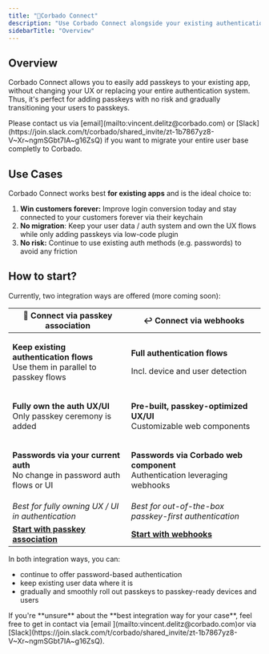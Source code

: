 ```yaml
---
title: "🧩Corbado Connect"
description: "Use Corbado Connect alongside your existing authentication as a passkey upgrade."
sidebarTitle: "Overview"
---
```


## Overview

Corbado Connect allows you to easily add passkeys to your existing app, without changing your UX or replacing your entire authentication system. Thus, it's perfect for adding passkeys with no risk and gradually transitioning your users to passkeys.

<Note>
  Please contact us via [email](mailto:vincent.delitz@corbado.com) or
  [Slack](https://join.slack.com/t/corbado/shared_invite/zt-1b7867yz8-V~Xr~ngmSGbt7IA~g16ZsQ) if
  you want to migrate your entire user base completly to Corbado.
</Note>

## Use Cases

Corbado Connect works best **for existing apps** and is the ideal choice to:

1. **Win customers forever:** Improve login conversion today and stay connected to your customers forever via their keychain
2. **No migration**: Keep your user data / auth system and own the UX flows while only adding passkeys via low-code plugin
3. **No risk:** Continue to use existing auth methods (e.g. passwords) to avoid any friction

## How to start?

Currently, two integration ways are offered (more coming soon):

| 🔗 Connect via passkey association                                                                   | ↩️ Connect via webhooks                                                                            |
| ---------------------------------------------------------------------------------------------------- | -------------------------------------------------------------------------------------------------- |
| <p><strong>Keep existing authentication flows</strong><br/>Use them in parallel to passkey flows</p> | <p><strong>Full authentication flows</strong> </p><p>Incl. device and user detection</p>           |
| <p><strong>Fully own the auth UX/UI</strong><br/>Only passkey ceremony is added</p>                  | <p><strong>Pre-built, passkey-optimized UX/UI</strong><br/>Customizable web components</p>         |
| <p><strong>Passwords via your current auth</strong><br/>No change in password auth flows or UI</p>   | <p><strong>Passwords via Corbado web component</strong><br/>Authentication leveraging webhooks</p> |
| _Best for fully owning UX / UI in authentication_                                                    | _Best for out-of-the-box passkey-first authentication_                                             |
| [**Start with passkey association**](/products/corbado-connect/connect-via-passkey-association)      | [**Start with webhooks**](/products/corbado-connect/connect-via-webhooks)                          |

In both integration ways, you can:

- continue to offer password-based authentication
- keep existing user data where it is
- gradually and smoothly roll out passkeys to passkey-ready devices and users

<Note>
  If you're **unsure** about the **best integration way for your case**, feel
  free to get in contact via [email ](mailto:vincent.delitz@corbado.com)or via
  [Slack](https://join.slack.com/t/corbado/shared_invite/zt-1b7867yz8-V~Xr~ngmSGbt7IA~g16ZsQ).
</Note>
